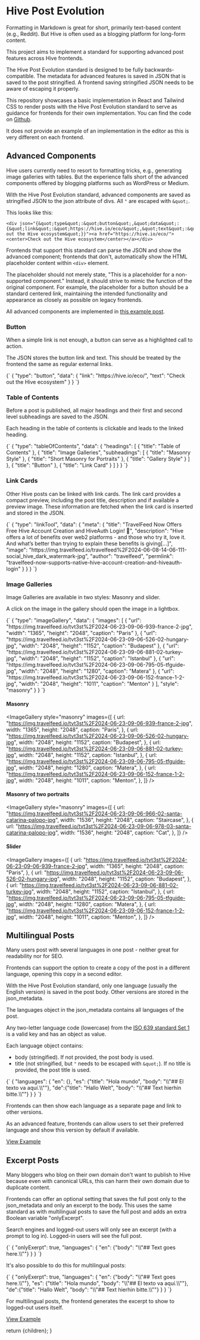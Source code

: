 
# Hive Post Evolution

Formatting in Markdown is great for short, primarily text-based content (e.g., Reddit). But Hive is often used as a blogging platform for long-form content.

This project aims to implement a standard for supporting advanced post features across Hive frontends.

The Hive Post Evolution standard is designed to be fully backwards-compatible. The metadata for advanced features is saved in JSON that is saved to the post stringified. A frontend saving stringified JSON needs to be aware of escaping it properly.

This repository showcases a basic implementation in React and Tailwind CSS to render posts with the Hive Post Evolution standard to serve as guidance for frontends for their own implementation. You can find the code on [Github](https://github.com/tiotdev/hive-post-evolution).

It does not provide an example of an implementation in the editor as this is very different on each frontend.

## Advanced Components

Hive users currently need to resort to formatting tricks, e.g., generating image galleries with tables. But the experience falls short of the advanced components offered by blogging platforms such as WordPress or Medium.

With the Hive Post Evolution standard, advanced components are saved as stringified JSON to the json attribute of divs. All `"` are escaped with `&quot;`.

This looks like this:

```
<div json="{&quot;type&quot;:&quot;button&quot;,&quot;data&quot;:{&quot;link&quot;:&quot;https://hive.io/eco/&quot;,&quot;text&quot;:&quot;Check out the Hive ecosystem&quot;}}"><a href="https://hive.io/eco/"><center>Check out the Hive ecosystem</center></a></div>
```

Frontends that support this standard can parse the JSON and show the advanced component; frontends that don't, automatically show the HTML placeholder content within `<div>` element.

The placeholder should not merely state, "This is a placeholder for a non-supported component." Instead, it should strive to mimic the function of the original component. For example, the placeholder for a button should be a standard centered link, maintaining the intended functionality and appearance as closely as possible on legacy frontends.

All advanced components are implemented in [this example post](/@jpphoto/example-post-showcasing-hive-post-evolution-components).

### Button

When a simple link is not enough, a button can serve as a highlighted call to action.

The JSON stores the button link and text. This should be treated by the frontend the same as regular external links.

<JsonFormatter>
  {`
{
  "type": "button",
  "data": {
    "link": "https://hive.io/eco/",
    "text": "Check out the Hive ecosystem"
  }
}
`}
</JsonFormatter>

<PostBtn link="https://hive.io/eco/" text="Check out the Hive ecosystem" />

### Table of Contents

Before a post is published, all major headings and their first and second level subheadings are saved to the JSON.

Each heading in the table of contents is clickable and leads to the linked heading.

<JsonFormatter>
  {`
{
    "type": "tableOfContents",
    "data": {
        "headings": [
            {
                "title": "Table of Contents"
            },
            {
                "title": "Image Galleries",
                "subheadings": [
                    {
                        "title": "Masonry Style"
                    },
                    {
                        "title": "Short Masonry for Portraits"
                    },
                    {
                        "title": "Gallery Style"
                    }
                ]
            },
            {
                "title": "Button"
            },
            {
                "title": "Link Card"
            }
        ]
    }
}
`}
</JsonFormatter>
<TableOfContents
  headings={[
    {
      title: "Table of Contents",
    },
    {
      title: "Image Galleries",
      subheadings: [
        {
          title: "Masonry Style",
        },
        {
          title: "Short Masonry for Portraits",
        },
        {
          title: "Gallery Style",
        },
      ],
    },
    {
      title: "Button",
    },
    {
      title: "Link Card",
    },
  ]}
/>

### Link Cards

Other Hive posts can be linked with link cards. The link card provides a compact preview, including the post title, description and if available a preview image. These information are fetched when the link card is inserted and stored in the JSON.

<JsonFormatter>
  {`
{
    "type": "linkTool",
    "data": {
        "meta": {
            "title": "TravelFeed Now Offers Free Hive Account Creation and HiveAuth Login! 🚀",
            "description": "Hive offers a lot of benefits over web2 platforms - and those who try it, love it. And what’s better than trying to explain these benefits is giving[...]",
            "image": "https://img.travelfeed.io/travelfeed%2F2024-06-08-14-06-111-social_hive_dark_watermark-jpg",
            "author": "travelfeed",
            "permlink": "travelfeed-now-supports-native-hive-account-creation-and-hiveauth-login"
        }
    }
}
`}
</JsonFormatter>

<LinkTool
  title="TravelFeed Now Offers Free Hive Account Creation and HiveAuth Login! 🚀"
  description="Hive offers a lot of benefits over web2 platforms - and those who try it, love it. And what’s better than trying to explain these benefits is giving[...]"
  image="https://img.travelfeed.io/travelfeed%2F2024-06-08-14-06-111-social_hive_dark_watermark-jpg"
  author="travelfeed"
  permlink="travelfeed-now-supports-native-hive-account-creation-and-hiveauth-login"
/>

### Image Galleries

Image Galleries are available in two styles: Masonry and slider.

A click on the image in the gallery should open the image in a lightbox.

<JsonFormatter>
  {`
{
    "type": "imageGallery",
    "data": {
        "images": [
            {
                "url": "https://img.travelfeed.io/tvt3st%2F2024-06-23-09-06-939-france-2-jpg",
                "width": "1365",
                "height": "2048",
                "caption": "Paris"
            },
            {
                "url": "https://img.travelfeed.io/tvt3st%2F2024-06-23-09-06-526-02-hungary-jpg",
                "width": "2048",
                "height": "1152",
                "caption": "Budapest"
            },
            {
                "url": "https://img.travelfeed.io/tvt3st%2F2024-06-23-09-06-881-02-turkey-jpg",
                "width": "2048",
                "height": "1152",
                "caption": "Istanbul"
            },
            {
                "url": "https://img.travelfeed.io/tvt3st%2F2024-06-23-09-06-795-05-tfguide-jpg",
                "width": "2048",
                "height": "1280",
                "caption": "Matera"
            },
            {
                "url": "https://img.travelfeed.io/tvt3st%2F2024-06-23-09-06-152-france-1-2-jpg",
                "width": "2048",
                "height": "1011",
                "caption": "Menton"
            }
        ],
        "style": "masonry"
    }
}
`}
</JsonFormatter>

#### Masonry

<ImageGallery
  style="masonry"
  images={[
    {
      url: "https://img.travelfeed.io/tvt3st%2F2024-06-23-09-06-939-france-2-jpg",
      width: "1365",
      height: "2048",
      caption: "Paris",
    },
    {
      url: "https://img.travelfeed.io/tvt3st%2F2024-06-23-09-06-526-02-hungary-jpg",
      width: "2048",
      height: "1152",
      caption: "Budapest",
    },
    {
      url: "https://img.travelfeed.io/tvt3st%2F2024-06-23-09-06-881-02-turkey-jpg",
      width: "2048",
      height: "1152",
      caption: "Istanbul",
    },
    {
      url: "https://img.travelfeed.io/tvt3st%2F2024-06-23-09-06-795-05-tfguide-jpg",
      width: "2048",
      height: "1280",
      caption: "Matera",
    },
    {
      url: "https://img.travelfeed.io/tvt3st%2F2024-06-23-09-06-152-france-1-2-jpg",
      width: "2048",
      height: "1011",
      caption: "Menton",
    },
  ]}
/>

#### Masonry of two portraits

<ImageGallery
  style="masonry"
  images={[
    {
      url: "https://img.travelfeed.io/tvt3st%2F2024-06-23-09-06-966-02-santa-catarina-palopo-jpg",
      width: "1536",
      height: "2048",
      caption: "Staircase",
    },
    {
      url: "https://img.travelfeed.io/tvt3st%2F2024-06-23-09-06-978-03-santa-catarina-palopo-jpg",
      width: "1536",
      height: "2048",
      caption: "Cat",
    },
  ]}
/>

#### Slider

<ImageGallery
  images={[
    {
      url: "https://img.travelfeed.io/tvt3st%2F2024-06-23-09-06-939-france-2-jpg",
      width: "1365",
      height: "2048",
      caption: "Paris",
    },
    {
      url: "https://img.travelfeed.io/tvt3st%2F2024-06-23-09-06-526-02-hungary-jpg",
      width: "2048",
      height: "1152",
      caption: "Budapest",
    },
    {
      url: "https://img.travelfeed.io/tvt3st%2F2024-06-23-09-06-881-02-turkey-jpg",
      width: "2048",
      height: "1152",
      caption: "Istanbul",
    },
    {
      url: "https://img.travelfeed.io/tvt3st%2F2024-06-23-09-06-795-05-tfguide-jpg",
      width: "2048",
      height: "1280",
      caption: "Matera",
    },
    {
      url: "https://img.travelfeed.io/tvt3st%2F2024-06-23-09-06-152-france-1-2-jpg",
      width: "2048",
      height: "1011",
      caption: "Menton",
    },
  ]}
/>

## Multilingual Posts

Many users post with several languages in one post - neither great for readability nor for SEO.

Frontends can support the option to create a copy of the post in a different language, opening this copy in a second editor.

With the Hive Post Evolution standard, only one language (usually the English version) is saved in the post body. Other versions are stored in the json_metadata.

The languages object in the json_metadata contains all languages of the post.

Any two-letter language code (lowercase) from the [ISO 639 standard Set 1](https://en.wikipedia.org/wiki/List_of_ISO_639_language_codes) is a valid key and has an object as value.

Each language object contains:

- body (stringified). If not provided, the post body is used.
- title (not stringified, but `"` needs to be escaped with `&quot;`). If no title is provided, the post title is used.

<JsonFormatter>
  {`
{
    "languages": {
        "en": {},
        "es": {"title": "Hola mundo", "body": "\\"## El texto va aquí.\\""},
        "de":{"title": "Hallo Welt", "body": "\\"## Text hierhin bitte.\\""}
    }
}
`}
</JsonFormatter>

Frontends can then show each language as a separate page and link to other versions.

As an advanced feature, frontends can allow users to set their preferred language and show this version by default if available.

[View Example](/@jpphoto/discovering-matera-a-journey-back-in-time-multilang-noexcerpt)

## Excerpt Posts

Many bloggers who blog on their own domain don't want to publish to Hive because even with canonical URLs, this can harm their own domain due to duplicate content.

Frontends can offer an optional setting that saves the full post only to the json_metadata and only an excerpt to the body. This uses the same standard as with multilingual posts to save the full post and adds an extra Boolean variable "onlyExcerpt".

Search engines and logged-out users will only see an excerpt (with a prompt to log in). Logged-in users will see the full post.

<JsonFormatter>
  {`
{
    "onlyExerpt": true,
    "languages": {
        "en": {"body": "\\"## Text goes here.\\""}
    }
}
`}
</JsonFormatter>

It's also possible to do this for multilingual posts:

<JsonFormatter>
  {`
{
    "onlyExerpt": true,
    "languages": {
        "en": {"body": "\\"## Text goes here.\\""},
        "es": {"title": "Hola mundo", "body": "\\"## El texto va aquí.\\""},
        "de":{"title": "Hallo Welt", "body": "\\"## Text hierhin bitte.\\""}
    }
}
`}
</JsonFormatter>

For multilingual posts, the frontend generates the excerpt to show to logged-out users itself.

[View Example](/@jpphoto/discovering-matera-a-journey-back-in-time)

  return <MdxLayout>{children}</MdxLayout>;
}
